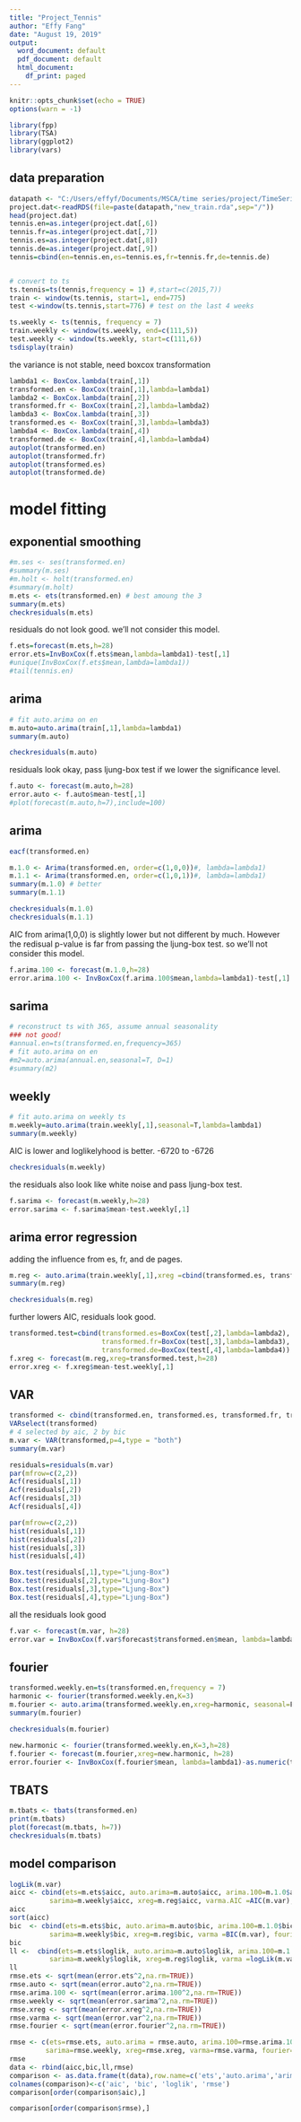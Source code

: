 ```yaml
---
title: "Project_Tennis"
author: "Effy Fang"
date: "August 19, 2019"
output:
  word_document: default
  pdf_document: default
  html_document:
    df_print: paged
---
```


```r
knitr::opts_chunk$set(echo = TRUE)
options(warn = -1)
```

```r
library(fpp)
library(TSA)
library(ggplot2)
library(vars)
```

## data preparation
```r
datapath <- "C:/Users/effyf/Documents/MSCA/time series/project/TimeSeries-Project/TSProject"
project.dat<-readRDS(file=paste(datapath,"new_train.rda",sep="/"))
head(project.dat)
tennis.en=as.integer(project.dat[,6])
tennis.fr=as.integer(project.dat[,7])
tennis.es=as.integer(project.dat[,8])
tennis.de=as.integer(project.dat[,9])
tennis=cbind(en=tennis.en,es=tennis.es,fr=tennis.fr,de=tennis.de)


# convert to ts
ts.tennis=ts(tennis,frequency = 1) #,start=c(2015,7)) 
train <- window(ts.tennis, start=1, end=775)
test <-window(ts.tennis,start=776) # test on the last 4 weeks

ts.weekly <- ts(tennis, frequency = 7)
train.weekly <- window(ts.weekly, end=c(111,5))
test.weekly <- window(ts.weekly, start=c(111,6))
tsdisplay(train)
```
the variance is not stable, need boxcox transformation 

```r
lambda1 <- BoxCox.lambda(train[,1])
transformed.en <- BoxCox(train[,1],lambda=lambda1)
lambda2 <- BoxCox.lambda(train[,2])
transformed.fr <- BoxCox(train[,2],lambda=lambda2)
lambda3 <- BoxCox.lambda(train[,3])
transformed.es <- BoxCox(train[,3],lambda=lambda3)
lambda4 <- BoxCox.lambda(train[,4])
transformed.de <- BoxCox(train[,4],lambda=lambda4)
autoplot(transformed.en)
autoplot(transformed.fr)
autoplot(transformed.es)
autoplot(transformed.de)
```


# model fitting 

## exponential smoothing

```r
#m.ses <- ses(transformed.en)
#summary(m.ses)
#m.holt <- holt(transformed.en)
#summary(m.holt)
m.ets <- ets(transformed.en) # best amoung the 3
summary(m.ets) 
checkresiduals(m.ets)
```
residuals do not look good. we'll not consider this model.
```r
f.ets=forecast(m.ets,h=28)
error.ets=InvBoxCox(f.ets$mean,lambda=lambda1)-test[,1]
#unique(InvBoxCox(f.ets$mean,lambda=lambda1))
#tail(tennis.en)
```

## arima
```r
# fit auto.arima on en
m.auto=auto.arima(train[,1],lambda=lambda1)
summary(m.auto)
```

```r
checkresiduals(m.auto)
```
residuals look okay, pass ljung-box test if we lower the significance level. 
```r
f.auto <- forecast(m.auto,h=28)
error.auto <- f.auto$mean-test[,1]
#plot(forecast(m.auto,h=7),include=100)
```
## arima 
```r
eacf(transformed.en)
```
```r
m.1.0 <- Arima(transformed.en, order=c(1,0,0))#, lambda=lambda1)
m.1.1 <- Arima(transformed.en, order=c(1,0,1))#, lambda=lambda1)
summary(m.1.0) # better 
summary(m.1.1)
```
```r
checkresiduals(m.1.0)
checkresiduals(m.1.1)
```
AIC from arima(1,0,0) is slightly lower but not different by much. However the redisual p-value is far from passing the ljung-box test. so we'll not consider this model. 
```r
f.arima.100 <- forecast(m.1.0,h=28)
error.arima.100 <- InvBoxCox(f.arima.100$mean,lambda=lambda1)-test[,1]
```
## sarima
```r
# reconstruct ts with 365, assume annual seasonality 
### not good! 
#annual.en=ts(transformed.en,frequency=365)
# fit auto.arima on en
#m2=auto.arima(annual.en,seasonal=T, D=1)
#summary(m2)
```

## weekly 
```r
# fit auto.arima on weekly ts 
m.weekly=auto.arima(train.weekly[,1],seasonal=T,lambda=lambda1)
summary(m.weekly)
```
AIC is lower and loglikelyhood is better. -6720 to -6726

```r
checkresiduals(m.weekly)
```
the residuals also look like white noise and pass ljung-box test. 

```r
f.sarima <- forecast(m.weekly,h=28)
error.sarima <- f.sarima$mean-test.weekly[,1]
```

## arima error regression 
adding the influence from es, fr, and de pages. 
```r
m.reg <- auto.arima(train.weekly[,1],xreg =cbind(transformed.es, transformed.fr, transformed.de),seasonal=T, lambda=lambda1)
summary(m.reg)
```

```r
checkresiduals(m.reg)
```
further lowers AIC, residuals look good. 

```r
transformed.test=cbind(transformed.es=BoxCox(test[,2],lambda=lambda2),
                       transformed.fr=BoxCox(test[,3],lambda=lambda3),
                       transformed.de=BoxCox(test[,4],lambda=lambda4))
f.xreg <- forecast(m.reg,xreg=transformed.test,h=28)
error.xreg <- f.xreg$mean-test.weekly[,1]
```

## VAR
```r
transformed <- cbind(transformed.en, transformed.es, transformed.fr, transformed.de)
VARselect(transformed) 
# 4 selected by aic, 2 by bic
m.var <- VAR(transformed,p=4,type = "both")
summary(m.var)
```

```r
residuals=residuals(m.var)
par(mfrow=c(2,2))
Acf(residuals[,1])
Acf(residuals[,2])
Acf(residuals[,3])
Acf(residuals[,4])
```


```r
par(mfrow=c(2,2))
hist(residuals[,1])
hist(residuals[,2])
hist(residuals[,3])
hist(residuals[,4])
```

```r
Box.test(residuals[,1],type="Ljung-Box")
Box.test(residuals[,2],type="Ljung-Box")
Box.test(residuals[,3],type="Ljung-Box")
Box.test(residuals[,4],type="Ljung-Box")
```
all the residuals look good 

```r
f.var <- forecast(m.var, h=28)
error.var = InvBoxCox(f.var$forecast$transformed.en$mean, lambda=lambda1)-test[,1]
```

## fourier
```r
transformed.weekly.en=ts(transformed.en,frequency = 7)
harmonic <- fourier(transformed.weekly.en,K=3)
m.fourier <- auto.arima(transformed.weekly.en,xreg=harmonic, seasonal=F)
summary(m.fourier)
```

```r
checkresiduals(m.fourier)
```

```r
new.harmonic <- fourier(transformed.weekly.en,K=3,h=28)
f.fourier <- forecast(m.fourier,xreg=new.harmonic, h=28)
error.fourier <- InvBoxCox(f.fourier$mean, lambda=lambda1)-as.numeric(test[,1])
```


## TBATS
```r
m.tbats <- tbats(transformed.en)
print(m.tbats)
plot(forecast(m.tbats, h=7))
checkresiduals(m.tbats)
```


## model comparison 
```r
logLik(m.var)
aicc <- cbind(ets=m.ets$aicc, auto.arima=m.auto$aicc, arima.100=m.1.0$aicc, 
          sarima=m.weekly$aicc, xreg=m.reg$aicc, varma.AIC =AIC(m.var), fourier = m.fourier$aicc) 
aicc
sort(aicc)
bic  <- cbind(ets=m.ets$bic, auto.arima=m.auto$bic, arima.100=m.1.0$bic, 
          sarima=m.weekly$bic, xreg=m.reg$bic, varma =BIC(m.var), fourier = m.fourier$bic) 
bic
ll <-  cbind(ets=m.ets$loglik, auto.arima=m.auto$loglik, arima.100=m.1.0$loglik, 
          sarima=m.weekly$loglik, xreg=m.reg$loglik, varma =logLik(m.var), fourier = m.fourier$loglik) 
ll
rmse.ets <- sqrt(mean(error.ets^2,na.rm=TRUE))
rmse.auto <- sqrt(mean(error.auto^2,na.rm=TRUE))
rmse.arima.100 <- sqrt(mean(error.arima.100^2,na.rm=TRUE))
rmse.weekly <- sqrt(mean(error.sarima^2,na.rm=TRUE))
rmse.xreg <- sqrt(mean(error.xreg^2,na.rm=TRUE))
rmse.varma <- sqrt(mean(error.var^2,na.rm=TRUE))
rmse.fourier <- sqrt(mean(error.fourier^2,na.rm=TRUE))

rmse <- c(ets=rmse.ets, auto.arima = rmse.auto, arima.100=rmse.arima.100,
         sarima=rmse.weekly, xreg=rmse.xreg, varma=rmse.varma, fourier=rmse.fourier)
rmse
data <- rbind(aicc,bic,ll,rmse)
comparison <- as.data.frame(t(data),row.name=c('ets','auto.arima','arima(1,0,0)','sarima(weekly)', 'regression with arima error', 'varma', 'fourier'))
colnames(comparison)<-c('aic', 'bic', 'loglik', 'rmse')
comparison[order(comparison$aic),]
```


```r
comparison[order(comparison$rmse),]
```